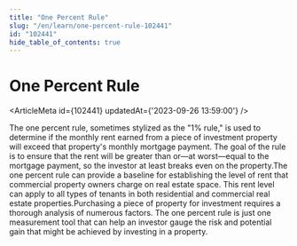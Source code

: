 ```yaml
---
title: "One Percent Rule"
slug: "/en/learn/one-percent-rule-102441"
id: "102441"
hide_table_of_contents: true
---
```



# One Percent Rule

<ArticleMeta id={102441} updatedAt={'2023-09-26 13:59:00'} />
<div className='border-solid border-b border-t-0 my-4 border-[var(--ifm-color-gray-300)]' />

The one percent rule, sometimes stylized as the "1% rule," is used to determine if the monthly rent earned from a piece of investment property will exceed that property's monthly mortgage payment. The goal of the rule is to ensure that the rent will be greater than or—at worst—equal to the mortgage payment, so the investor at least breaks even on the property.The one percent rule can provide a baseline for establishing the level of rent that commercial property owners charge on real estate space. This rent level can apply to all types of tenants in both residential and commercial real estate properties.Purchasing a piece of property for investment requires a thorough analysis of numerous factors. The one percent rule is just one measurement tool that can help an investor gauge the risk and potential gain that might be achieved by investing in a property.
